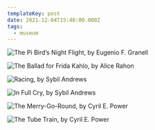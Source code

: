 ```yaml
---
templateKey: post
date: 2021-12-04T15:48:00.000Z
tags:
  - museum
---
```

![](../../assets/art/20211204-pi-birds-flight.jpg "The Pi Bird’s Night Flight, by Eugenio F. Granell")

![](../../assets/art/20211204-ballad-for-frida-kahlo.jpg "The Ballad for Frida Kahlo, by Alice Rahon")

![](../../assets/art/20211204-racing.jpg "Racing, by Sybil Andrews")

![](../../assets/art/20211204-in-full-cry.jpg "In Full Cry, by Sybil Andrews")

![](../../assets/art/20211204-the-merry-go-round.jpg "The Merry-Go-Round, by Cyril E. Power")

![](../../assets/art/20211204-the-tube-train.jpg "The Tube Train, by Cyril E. Power")